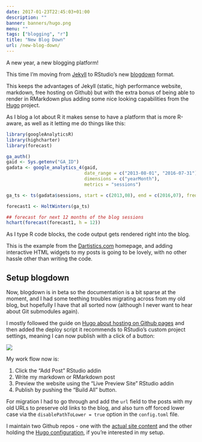```yaml
---
date: 2017-01-23T22:45:03+01:00
description: ""
banner: banners/hugo.png
menu: ""
tags: ["blogging", "r"]
title: "New Blog Down"
url: /new-blog-down/
---
```


A new year, a new blogging platform!

This time I'm moving from [Jekyll](/hello-world) to RStudio's new [blogdown](https://github.com/rstudio/blogdown) format.  

This keeps the advantages of Jekyll (static, high performance website, markdown, free hosting on Github) but with the extra bonus of being able to render in RMarkdown plus adding some nice looking capabilities from the [Hugo](https://gohugo.io/) project.

As I blog a lot about R it makes sense to have a platform that is more R-aware, as well as it letting me do things like this:

```r
library(googleAnalyticsR)
library(highcharter)
library(forecast)

ga_auth()
gaid <- Sys.getenv("GA_ID")
gadata <- google_analytics_4(gaid, 
                             date_range = c("2013-08-01", "2016-07-31"),
                             dimensions = c("yearMonth"),
                             metrics = "sessions")

ga_ts <- ts(gadata$sessions, start = c(2013,08), end = c(2016,07), frequency = 12)

forecast1 <- HoltWinters(ga_ts)

## forecast for next 12 months of the blog sessions
hchart(forecast(forecast1, h = 12))
```

As I type R code blocks, the code output gets rendered right into the blog.

This is the example from the [Dartistics.com](http://www.dartistics.com) homepage, and adding interactive HTML widgets to my posts is going to be lovely, with no other hassle other than writing the code.

## Setup blogdown

Now, blogdown is in beta so the documentation is a bit sparse at the moment, and I had some teething troubles migrating across from my old blog, but hopefully I have that all sorted now (although I never want to hear about Git submodules again).  

I mostly followed the guide on [Hugo about hosting on Github pages](https://gohugo.io/tutorials/github-pages-blog/) and then added the deploy script it recommends to RStudio's custom project settings, meaning I can now publish with a click of a button:

![](/images/hugo-deploy-rstudio.png)

My work flow now is:

1. Click the "Add Post" RStudio addin
2. Write my markdown or RMarkdown post
3. Preview the website using the "Live Preview Site" RStudio addin
4. Publish by pushing the "Build All" button. 

For migration I had to go through and add the `url` field to the posts with my old URLs to preserve old links to the blog, and also turn off forced lower case via the `disablePathToLower = true` option in the `config.toml` file. 

I maintain two Github repos - one with the [actual site content](https://github.com/MarkEdmondson1234/MarkEdmondson1234.github.io) and the other holding the [Hugo configuration](https://github.com/MarkEdmondson1234/markedmondson.me-hugo), if you're interested in my setup.

